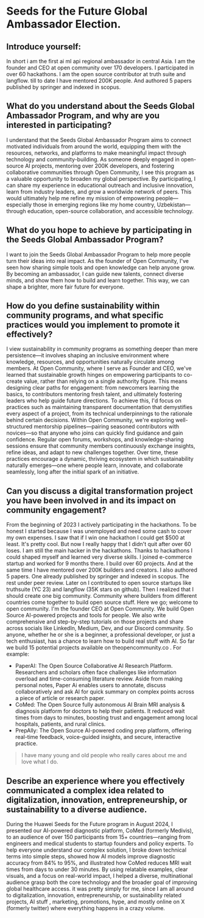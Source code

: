 # Seeds for the Future Global Ambassador Election.

## Introduce yourself:

In short i am the first ai ml api regional ambassador in central Asia. I am the founder and CEO at open community over 170 developers. I participated in over 60 hackathons. I am the open source contributor at truth suite and langflow. till to date I have mentored 200K people. And authored 5 papers published by springer and indexed in scopus.

## What do you understand about the Seeds Global Ambassador Program, and why are you interested in participating?

I understand that the Seeds Global Ambassador Program aims to connect motivated individuals from around the world, equipping them with the resources, networks, and platforms to make meaningful impact through technology and community-building. As someone deeply engaged in open-source AI projects, mentoring over 200K developers, and fostering collaborative communities through Open Community, I see this program as a valuable opportunity to broaden my global perspective. By participating, I can share my experience in educational outreach and inclusive innovation, learn from industry leaders, and grow a worldwide network of peers. This would ultimately help me refine my mission of empowering people—especially those in emerging regions like my home country, Uzbekistan—through education, open-source collaboration, and accessible technology.

## What do you hope to achieve by participating in the Seeds Global Ambassador Program?

I want to join the Seeds Global Ambassador Program to help more people turn their ideas into real impact. As the founder of Open Community, I\'ve seen how sharing simple tools and open knowledge can help anyone grow. By becoming an ambassador, I can guide new talents, connect diverse minds, and show them how to build and learn together. This way, we can shape a brighter, more fair future for everyone.

## How do you define sustainability within community programs, and what specific practices would you implement to promote it effectively?

I view sustainability in community programs as something deeper than mere persistence—it involves shaping an inclusive environment where knowledge, resources, and opportunities naturally circulate among members. At Open Community, where I serve as Founder and CEO, we\'ve learned that sustainable growth hinges on empowering participants to co-create value, rather than relying on a single authority figure. This means designing clear paths for engagement: from newcomers learning the basics, to contributors mentoring fresh talent, and ultimately fostering leaders who help guide future directions.
To achieve this, I\'d focus on practices such as maintaining transparent documentation that demystifies every aspect of a project, from its technical underpinnings to the rationale behind certain decisions. Within Open Community, we\'re exploring well-structured mentorship pipelines—pairing seasoned contributors with novices—so that anyone who joins can quickly find guidance and gain confidence. Regular open forums, workshops, and knowledge-sharing sessions ensure that community members continuously exchange insights, refine ideas, and adapt to new challenges together. Over time, these practices encourage a dynamic, thriving ecosystem in which sustainability naturally emerges—one where people learn, innovate, and collaborate seamlessly, long after the initial spark of an initiative.

## Can you discuss a digital transformation project you have been involved in and its impact on community engagement?

From the beginning of 2023 I actively participating in the hackathons. To be honest I started because I was unemployed and need some cash to cover my own expenses. I saw that if I win one hackathon I could get $500 at least. It\'s pretty cool. But now I really happy that I didn\'t quit after over 60 loses. I am still the main hacker in the hackathons. Thanks to hackathons I could shaped myself and learned very diverse skills. I joined e-commerce startup and worked for 9 months there. I build over 60 projects. And at the same time I have mentored over 200K builders and creators. I also authored 5 papers. One already published by springer and indexed in scopus. The rest under peer review. Later on I contributed to open source startups like truthsuite (YC 23) and langflow (35K stars on github).
Then I realized that I should create one big community. Community where builders from different countries come together to build open source stuff. Here we go; welcome to open community. I\'m the founder CEO at Open Community. We build Open Source AI-powered projects and tools for people. We also write comprehensive and step-by-step tutorials on those projects and share across socials like LinkedIn, Medium, Dev, and our Discord community. So anyone, whether he or she is a beginner, a professional developer, or just a tech enthusiast, has a chance to learn how to build real stuff with AI. So far we build 15 potential projects available on theopencommunity.co . 
For example: 
- PaperAI: The Open Source Collaborative AI Research Platform. Researchers and scholars often face challenges like information overload and time-consuming literature review. Aside from making personal notes, Paper Ai enables users to annotate, discuss collaboratively and ask AI for quick summary on complex points across a piece of article or research paper.
- CoMed: The Open Source fully autonomous AI Brain MRI analysis & diagnosis platform for doctors to help their patients. It reduced wait times from days to minutes, boosting trust and engagement among local hospitals, patients, and rural clinics.
- PrepAlly: The Open Source AI-powered coding prep platform, offering real-time feedback, voice-guided insights, and secure, interactive practice.
> I have many young and old people who really cares about me and love what I do.

## Describe an experience where you effectively communicated a complex idea related to digitalization, innovation, entrepreneurship, or sustainability to a diverse audience.

During the Huawei Seeds for the Future program in August 2024, I presented our AI-powered diagnostic platform, CoMed (formerly Medivis), to an audience of over 150 participants from 15+ countries—ranging from engineers and medical students to startup founders and policy experts. To help everyone understand our complex solution, I broke down technical terms into simple steps, showed how AI models improve diagnostic accuracy from 84% to 95%, and illustrated how CoMed reduces MRI wait times from days to under 30 minutes. By using relatable examples, clear visuals, and a focus on real-world impact, I helped a diverse, multinational audience grasp both the core technology and the broader goal of improving global healthcare access. it was pretty simply for me, since I am all around to digitalization, innovation, entrepreneurship, or sustainability related projects, AI stuff , marketing, promotions, hype, and mostly online on X (formerly twitter) where everything happens in a crazy volume.
